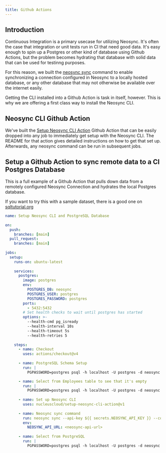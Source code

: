 ```yaml
---
title: Github Actions
---
```


## Introduction

Continuous Integration is a primary usecase for utilizing Neosync. It's often the case that integration or unit tests run in CI that need good data.
It's easy enough to spin up a Postgres or other kind of database using Github Actions, but the problem becomes hydrating that database with solid data that can be used for testinng purposes.

For this reason, we built the [neosync sync](../cli/sync.mdx) command to enable synchronizing a connection configured in Neosync to a locally hosted database, or any other database that may not otherwise be available over the internet easily.

Getting the CLI installed into a Github Action is task in itself, however. This is why we are offering a first class way to install the Neosync CLI.

## Neosync CLI Github Action

We've built the [Setup Neosync CLI Action](https://github.com/nucleuscloud/setup-neosync-cli-action) Github Action that can be easily dropped into any job to immediately get setup with the Neosync CLI.
The README for that action gives detailed instructions on how to get that set up. Afterwards, any neosync command can be run in subsequent jobs.

## Setup a Github Action to sync remote data to a CI Postgres Database

This is a full example of a Github Action that pulls down data from a remotely configured Neosync Connection and hydrates the local Postgres database.

If you want to try this with a sample dataset, there is a good one on [sqltutorial.org](https://www.sqltutorial.org/sql-sample-database/)

```yaml
name: Setup Neosync CLI and PostgreSQL Database
​
on:
  push:
    branches: [main]
  pull_request:
    branches: [main]
​
jobs:
  setup:
    runs-on: ubuntu-latest
​
    services:
      postgres:
        image: postgres
        env:
          POSTGRES_DB: neosync
          POSTGRES_USER: postgres
          POSTGRES_PASSWORD: postgres
        ports:
          - 5432:5432
        # Set health checks to wait until postgres has started
        options: >-
          --health-cmd pg_isready
          --health-interval 10s
          --health-timeout 5s
          --health-retries 5
​
    steps:
      - name: Checkout
        uses: actions/checkout@v4
​
      - name: PostgreSQL Schema Setup
        run: |
          PGPASSWORD=postgres psql -h localhost -U postgres -d neosync -f sql/create.sql

      - name: Select from Employees table to see that it's empty
        run: |
          PGPASSWORD=postgres psql -h localhost -U postgres -d neosync -c 'SELECT * from neosync.employees;'
​
      - name: Set up Neosync CLI
        uses: nucleuscloud/setup-neosync-cli-action@v1
​
      - name: Neosync sync command
        run: neosync sync --api-key ${{ secrets.NEOSYNC_API_KEY }} --connection-id <connection-uuid> --destination-driver postgres --destination-connection-url "postgresql://postgres:postgres@localhost:5432/neosync?sslmode=disable"
        env:
          NEOSYNC_API_URL: <neosync-api-url>
​
      - name: Select from PostgreSQL
        run: |
          PGPASSWORD=postgres psql -h localhost -U postgres -d neosync -c 'SELECT * from neosync.employees;'
```
